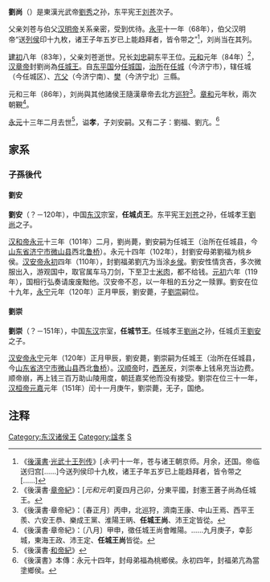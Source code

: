'''劉尚'''（{{bd|1世紀||101年|}}）是東漢光武帝[[劉秀|劉秀]]之孙，东平宪王[[刘苍|刘苍]]次子。

父亲刘苍与伯父[[汉明帝|汉明帝]]关系亲密，受到优待。[[永平_(东汉)|永平]]十一年（68年），伯父汉明帝“送[[列侯|列侯]]印十九枚，诸王子年五岁已上能趋拜者，皆令带之”<ref>《[[後漢書|後漢書]]·[[s:後漢書/卷42|光武十王列传]]》[''永平'']十一年，苍与诸王朝京师。月余，还国。帝临送归宫[……]今送列侯印十九枚，诸王子年五岁已上能趋拜者，皆令带之[……]</ref>，刘尚当在其列。

[[建初_(东汉)|建初]]八年（83年），父亲刘苍逝世。兄长[[劉忠_(東平王)|刘忠]]嗣东平王位。[[元和_(东汉)|元和]]元年（84年）<ref>《後漢書·[[s:後漢書/卷3|章帝紀]]》：[''元和元年'']夏四月己卯，分東平國，封憲王蒼子尚為任城王。</ref>，[[汉章帝|汉章帝]]封劉尚為[[任城王|任城王]]。自[[东平国|东平国]]分[[任城国|任城国]]，[[治所|治所]]在[[任城县|任城]]（今济宁市），辖任城（今任城区）、[[亢父县|亢父]]（今济宁南）、[[樊县_(西汉)|樊]]（今济宁北）三縣。

元和三年（86年），刘尚與其他諸侯王隨漢章帝去北方[[巡狩|巡狩]]<ref>《後漢書·章帝紀》：〔春正月〕丙申，北巡狩，濟南王康、中山王焉、西平王羨、六安王恭、樂成王黨、淮陽王昞、'''任城王尚'''、沛王定皆從。</ref>。[[章和_(东汉)|章和]]元年秋，兩次朝覲<ref>《後漢書·章帝紀》：〔八月〕甲申，徵任城王尚會睢陽。……九月庚子，幸彭城，東海王政、沛王定、'''任城王尚'''皆從。</ref>。

[[永元_(东汉)|永元]]十三年二月去世<ref>《後漢書·[[s:後漢書/卷4|和帝紀]]》</ref>，谥'''孝'''，子刘安嗣。又有二子：劉福、劉亢。<ref>《後漢書》本傳：永元十四年，封母弟福為桃鄉侯。永初四年，封福弟亢為當塗鄉侯。</ref>

==家系==
<center>
{{chart/start}}
{{chart|border=0 | | | | | | | | |:| ado | |ado=过继 }}
{{chart| | | | | Gw | Gw=漢光武帝}}
{{chart| |,|-|-|-|^|-|-|-|.|}}
{{chart| Mi | | | | | | Ca | Mi=[[漢明帝|漢明帝]]|Ca=東平憲王<br>劉蒼}}
{{chart| |!| | | | | | | |!|}}
{{chart| Zh | | | | | | Sh | Zh=[[漢章帝|漢章帝]]|Sh=任城孝王<br>(1)'''劉尚'''}}
{{chart| |!| | | | |F|~|J|!|}}
{{chart| Ka | | | |:| | An | Ka=孝穆皇<br>[[劉開_(漢朝)|劉開]]|An=任城貞王<br>(2)劉安}}
{{chart| |)|-|-|-|.|:| | |!|}}
{{chart| Zh | | Bo | | Ch | Zh=河間惠王<br>劉政|Bo=任城王<br>(4)劉博|Ch=任城節王<br>(3)劉崇}}
{{chart| |!| | | |:|}}
{{chart| Ji | | |:| Ji=河間貞王<br>劉建}}
{{chart| |!|F|~|~|J|}}
{{chart| Tu | Tu=崇德侯<br>(5)劉佗}}
{{chart/end}}
</center>

===子孫後代===
====劉安====
'''劉安'''（？－120年），中国[[东汉|东汉]]宗室，'''任城贞王'''。东平宪王[[刘苍|刘苍]]之孙，任城孝王[[劉尚_(任城王)|劉尚]]之子。

[[汉和帝|汉和帝]][[永元_(东汉)|永元]]十三年（101年）二月，劉尚薨，劉安嗣为任城王（治所在任城县，今[[山东省|山东省]][[济宁市|济宁市]][[微山县|微山县]]西北[[鲁桥镇_(微山县)|鲁桥]]）。永元十四年（102年），封劉安母弟劉福为桃乡侯。[[汉安帝|汉安帝]][[永初_(东汉)|永初]]四年（110年），封劉福弟劉亢为当涂[[乡侯|乡侯]]。劉安性情贪吝，多次微服出入，游观国中，取官属车马刀剑，下至卫士[[稻|米]][[肉|肉]]，都不给钱。[[元初|元初]]六年（119年），国相行弘奏请废废黜他。汉安帝不忍，以一年租的五分之一赎罪。劉安在位十九年，[[永宁_(东汉)|永宁]]元年（120年）正月甲辰，劉安薨，子[[劉崇_(任城王)|劉崇]]嗣位。

====劉崇====
'''劉崇'''（？－151年），中国[[东汉|东汉]]宗室，'''任城节王'''。任城孝王[[劉尚_(任城王)|劉尚]]之孙，任城贞王[[劉安_(任城王)|劉安]]之子。

[[汉安帝|汉安帝]][[永宁_(东汉)|永宁]]元年（120年）正月甲辰，劉安薨，劉崇嗣为任城王（治所在任城县，今[[山东省|山东省]][[济宁市|济宁市]][[微山县|微山县]]西北[[鲁桥镇_(微山县)|鲁桥]]）。[[汉顺帝|汉顺帝]]时，[[西羌|西羌]]反，刘崇奉上钱帛充当边费。顺帝崩，再上钱三百万助山陵用度，朝廷嘉奖他而没有接受。劉崇在位三十一年，[[汉桓帝|汉桓帝]][[元嘉_(东汉)|元嘉]]元年（151年）闰十一月庚午，劉崇薨，无子，国绝。

== 注释 ==
{{Reflist|25em}}

{{start box}}
{{s-before|無}}
{{s-title|[[東漢|東漢]][[任城王|任城王]]|84年－101年在位}}
{{s-after|貞王[[劉安_(任城王)|劉安]]}}
{{end box}}

[[Category:东汉诸侯王|Category:东汉诸侯王]]
[[Category:諡孝|Category:諡孝]]
[[Category:刘姓|S]]